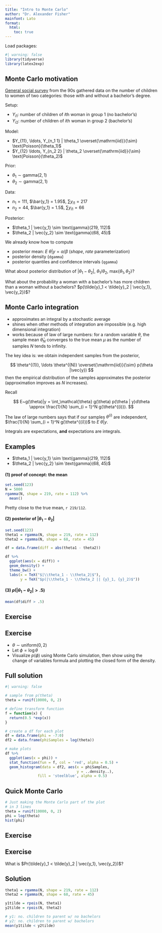 ```yaml
---
title: "Intro to Monte Carlo"
author: "Dr. Alexander Fisher"
mainfont: Lato
format: 
  html:
    toc: true
---
```


Load packages: 

```r
#| warning: false
library(tidyverse)
library(latex2exp)
```

## Monte Carlo motivation

[General social survey](https://gss.norc.org/) from the 90s gathered data on the number of children to women of two categories: those with and without a bachelor's degree. 

Setup:

- $Y_{i1}$: number of children of $i$th woman in group 1 (no bachelor's)
- $Y_{i2}$: number of children of $i$th woman in group 2 (bachelor's)

Model: 

- $Y_{11}, \ldots, Y_{n_1 1} | \theta_1 \overset{\mathrm{iid}}{\sim} \text{Poisson}(\theta_1)$
- $Y_{12} \ldots, Y_{n_2 2} | \theta_2 \overset{\mathrm{iid}}{\sim} \text{Poisson}(\theta_2)$

Prior:

- $\theta_1 \sim \text{gamma}(2, 1)$
- $\theta_2 \sim \text{gamma}(2, 1)$

Data: 

- $n_1 = 111$, $\bar{y_1} = 1.95$, $\sum y_{i 1} = 217$
- $n_2 = 44$, $\bar{y_1} = 1.5$, $\sum y_{i 1} = 66$

Posterior:

- $\theta_1 | \vec{y_1} \sim \text{gamma}(219, 112)$
- $\theta_2 | \vec{y_2} \sim \text{gamma}(68, 45)$


We already know how to compute 

- posterior mean: $E~\theta | y = \alpha / \beta$ (*shape*, *rate* parameterization)
- posterior density (`dgamma`)
- posterior quantiles and confidence intervals (`qgamma`)

What about posterior distribution of $|\theta_1 - \theta_2|$, $\theta_1 / \theta_2$, $\text{max} \{\theta_1, \theta_2 \}$?

What about the probability a woman with a bachelor's has more children than a woman without a bachelors? $p(\tilde{y}_1  < \tilde{y}_2 | \vec{y_1}, \vec{y_2})$?

## Monte Carlo integration

- approximates an integral by a stochastic average
- shines when other methods of integration are impossible (e.g. high dimensional integration)
- works because of law of large numbers:  for a random variable $\theta$, the sample mean $\bar{\theta}_N$ converges to the true mean $\mu$ as the number of samples $N$ tends to infinity.

The key idea is: we obtain independent samples from the posterior, 

$$
\theta^{(1)}, \ldots \theta^{(N)} \overset{\mathrm{iid}}{\sim} p(\theta |\vec{y})
$$
then the empirical distribution of the samples approximates the posterior (approximation improves as $N$ increases).

Recall

$$
E~g(\theta)|y = \int_\mathcal{\theta} g(\theta) p(\theta | y)d\theta \approx \frac{1}{N} \sum_{i = 1}^N g(\theta^{(i)}).
$$

The law of large numbers says that if our samples $\theta^{(i)}$ are independent, $\frac{1}{N} \sum_{i = 1}^N g(\theta^{(i)})$ to $E~\theta|y$.

:::callout-note
Integrals are expectations, **and** expectations are integrals.
:::

## Examples

- $\theta_1 | \vec{y_1} \sim \text{gamma}(219, 112)$
- $\theta_2 | \vec{y_2} \sim \text{gamma}(68, 45)$

#### (1) proof of concept: the mean

```r
set.seed(123)
N = 5000
rgamma(N, shape = 219, rate = 112) %>%
  mean()
```

Pretty close to the true mean, `r 219/112`. 

#### (2) posterior of $|\theta_1 - \theta_2|$

```r
set.seed(123)
theta1 = rgamma(N, shape = 219, rate = 112)
theta2 = rgamma(N, shape = 68, rate = 45)

df = data.frame(diff = abs(theta1 - theta2))

df %>%
  ggplot(aes(x = diff)) + 
  geom_density() +
  theme_bw() +
  labs(x = TeX("$|\\theta_1 - \\theta_2|$"),
       y = TeX("$p(|\\theta_1 - \\theta_2 || {y}_1, {y}_2)$"))
```

#### (3) $p(|\theta_1 - \theta_2|> .5)$

```r
mean(df$diff > .5)
```


::: panel-tabset
## Exercise

::: callout-important
## Exercise
- $\theta  \sim \text{uniform}(0, 2)$
- Let $\phi = \log \theta$
- Visualize $p(\phi)$ using Monte Carlo simulation, then show using the change of variables formula and plotting the closed form of the density.
:::

## Full solution

```r
#| warning: false

# sample from p(theta)
theta = runif(10000, 0, 2)

# define transform function
f = function(x) {
  return(0.5 *exp(x))
}

# create a df for each plot
df = data.frame(phi = -7:0)
df2 = data.frame(phiSamples = log(theta))

# make plots
df %>%
  ggplot(aes(x = phi)) +
  stat_function(fun = f, col = 'red', alpha = 0.5) +
  geom_histogram(data = df2, aes(x = phiSamples,
                                 y = ..density..),
               fill = 'steelblue', alpha = 0.5)

```

## Quick Monte Carlo

```r
# Just making the Monte Carlo part of the plot 
# in 3 lines
theta = runif(10000, 0, 2)
phi = log(theta)
hist(phi)
```
:::


::: panel-tabset

## Exercise 

::: callout-important
## Exercise

What is $Pr(\tilde{y}_1  < \tilde{y}_2 | \vec{y_1}, \vec{y_2})$?
:::

## Solution
```r
theta1 = rgamma(N, shape = 219, rate = 112)
theta2 = rgamma(N, shape = 68, rate = 45)

y1tilde = rpois(N, theta1)
y2tilde = rpois(N, theta2)

# y1: no. children to parent w/ no bachelors
# y2: no. children to parent w/ bachelors
mean(y1tilde < y2tilde)
```

:::
